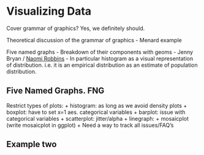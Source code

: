 # Visualizing Data

Cover grammar of graphics?  Yes, we definitely should.

Theoretical discussion of the grammar of graphics
  - Menard example
  
Five named graphs
  - Breakdown of their components with geoms
  - Jenny Bryan / [Naomi Robbins](https://www.amazon.com/Creating-Effective-Graphs-Naomi-Robbins/dp/0985911123?ie=UTF8&*Version*=1&*entries*=0)
  - In particular histogram as a visual representation of distribution. i.e. it is an empirical distribution as an estimate of population distribution.


## Five Named Graphs. FNG

Restrict types of plots:
  + histogram: as long as we avoid density plots
  + boxplot: have to set x=1 aes. categorical variables
  + barplot: issue with categorical variables
  + scatterplot: jitter/alpha
  + linegraph:
  + mosaicplot (write mosaicplot in ggplot)
  + Need a way to track all issues/FAQ's



## Example two
